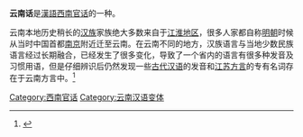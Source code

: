 {{Infobox language
| name          = 雲南片
| nativename    = 
| states        = [[中華人民共和國|中国]]
| region        = [[云南|云南]]等地
| familycolor   = 漢藏語系
| fam1          = [[漢藏語系|漢藏語系]]
| fam2          = [[漢語|漢語]]
| fam3          = [[官話|官話]]
| fam4          = [[西南官話|西南官話]]
| nation        = 无
| agency        = 无
| iso1          = zh
| iso2b         = chi
| iso2t         = zho
| iso3          = cmn
| pronunciation = 
| speakers      = 
| date          = 
| iso2          = 
| script        = 
| fam5          = 
| vitality      = 
| module        = 学习网站：{{URL|http://www.yunnan517.com}}
}}
'''云南话'''是[[漢語|漢語]][[西南官话|西南官话]]的一种。

云南本地历史稍长的[[汉族|汉族]]家族绝大多数来自于[[江淮地区|江淮地区]]，很多人家都自称[[明朝|明朝]]时候从当时中国首都[[南京|南京]]附近迁至云南。在云南不同的地方，汉族语言与当地少数民族语言经过长期融合，已经发生了很多变化，导致了一个省内的语言有很多种发音及习惯用语，但是仔细辨识后仍然发现一些[[古代汉语|古代汉语]]的发音和[[江苏方言|江苏方言]]的专有名词存在于云南方言中。<ref>{{Cite web|title=教你一些云南话方言或许你能用得着_云南方言_云南方言网(WAP手机版)|url=http://www.yunnan517.com/wapNews.asp?dataID=2256|accessdate=2020-07-18|work=www.yunnan517.com|archive-date=2020-12-08|archive-url=https://web.archive.org/web/20201208215132/http://www.yunnan517.com/wapNews.asp?dataID=2256|dead-url=no}}</ref>


{{雲南方言}}
{{官话}}
[[Category:西南官话|Category:西南官话]]
[[Category:云南汉语变体|Category:云南汉语变体]]